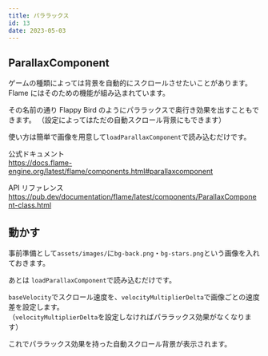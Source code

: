 ```yaml
---
title: パララックス
id: 13
date: 2023-05-03
---
```



## ParallaxComponent

ゲームの種類によっては背景を自動的にスクロールさせたいことがあります。
Flame にはそのための機能が組み込まれています。

その名前の通り Flappy Bird のようにパララックスで奥行き効果を出すこともできます。
（設定によってはただの自動スクロール背景にもできます）

使い方は簡単で画像を用意して`loadParallaxComponent`で読み込むだけです。

公式ドキュメント  
https://docs.flame-engine.org/latest/flame/components.html#parallaxcomponent

API リファレンス  
https://pub.dev/documentation/flame/latest/components/ParallaxComponent-class.html

## 動かす

事前準備として`assets/images/`に`bg-back.png`・`bg-stars.png`という画像を入れておきます。

<DemoImage file="bg-back.png" />
<DemoImage file="bg-stars.png" />

あとは `loadParallaxComponent`で読み込むだけです。

`baseVelocity`でスクロール速度を、`velocityMultiplierDelta`で画像ごとの速度差を設定します。  
（`velocityMultiplierDelta`を設定しなければパララックス効果がなくなります）

<ExampleCode file="parallax/game.dart" />

これでパララックス効果を持った自動スクロール背景が表示されます。
